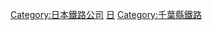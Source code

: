 {{catmore}}
{{commonscat|Chiba Urban Monorail}}
{{DEFAULTSORT:Chiba Urban Monorail}}
[[Category:日本鐵路公司|Category:日本鐵路公司]]
[[Category:日本單軌鐵路|日]]
[[Category:千葉縣鐵路|Category:千葉縣鐵路]]